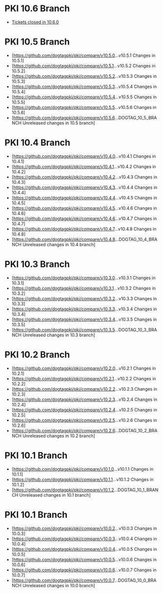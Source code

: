 = PKI 10.6 Branch =

* [https://pagure.io/dogtagpki/roadmap?status=Closed&milestone=10.6.0&all_stones=True&no_stones= Tickets closed in 10.6.0]

= PKI 10.5 Branch =

* [https://github.com/dogtagpki/pki/compare/v10.5.0...v10.5.1 Changes in 10.5.1]
* [https://github.com/dogtagpki/pki/compare/v10.5.1...v10.5.2 Changes in 10.5.2]
* [https://github.com/dogtagpki/pki/compare/v10.5.2...v10.5.3 Changes in 10.5.3]
* [https://github.com/dogtagpki/pki/compare/v10.5.3...v10.5.4 Changes in 10.5.4]
* [https://github.com/dogtagpki/pki/compare/v10.5.4...v10.5.5 Changes in 10.5.5]
* [https://github.com/dogtagpki/pki/compare/v10.5.5...v10.5.6 Changes in 10.5.6]
* [https://github.com/dogtagpki/pki/compare/v10.5.6...DOGTAG_10_5_BRANCH Unreleased changes in 10.5 branch]

= PKI 10.4 Branch =

* [https://github.com/dogtagpki/pki/compare/v10.4.0...v10.4.1 Changes in 10.4.1]
* [https://github.com/dogtagpki/pki/compare/v10.4.1...v10.4.2 Changes in 10.4.2]
* [https://github.com/dogtagpki/pki/compare/v10.4.2...v10.4.3 Changes in 10.4.3]
* [https://github.com/dogtagpki/pki/compare/v10.4.3...v10.4.4 Changes in 10.4.4]
* [https://github.com/dogtagpki/pki/compare/v10.4.4...v10.4.5 Changes in 10.4.5]
* [https://github.com/dogtagpki/pki/compare/v10.4.5...v10.4.6 Changes in 10.4.6]
* [https://github.com/dogtagpki/pki/compare/v10.4.6...v10.4.7 Changes in 10.4.7]
* [https://github.com/dogtagpki/pki/compare/v10.4.7...v10.4.8 Changes in 10.4.8]
* [https://github.com/dogtagpki/pki/compare/v10.4.8...DOGTAG_10_4_BRANCH Unreleased changes in 10.4 branch]

= PKI 10.3 Branch =

* [https://github.com/dogtagpki/pki/compare/v10.3.0...v10.3.1 Changes in 10.3.1]
* [https://github.com/dogtagpki/pki/compare/v10.3.1...v10.3.2 Changes in 10.3.2]
* [https://github.com/dogtagpki/pki/compare/v10.3.2...v10.3.3 Changes in 10.3.3]
* [https://github.com/dogtagpki/pki/compare/v10.3.3...v10.3.4 Changes in 10.3.4]
* [https://github.com/dogtagpki/pki/compare/v10.3.4...v10.3.5 Changes in 10.3.5]
* [https://github.com/dogtagpki/pki/compare/v10.3.5...DOGTAG_10_3_BRANCH Unreleased changes in 10.3 branch]

= PKI 10.2 Branch =

* [https://github.com/dogtagpki/pki/compare/v10.2.0...v10.2.1 Changes in 10.2.1]
* [https://github.com/dogtagpki/pki/compare/v10.2.1...v10.2.2 Changes in 10.2.2]
* [https://github.com/dogtagpki/pki/compare/v10.2.2...v10.2.3 Changes in 10.2.3]
* [https://github.com/dogtagpki/pki/compare/v10.2.3...v10.2.4 Changes in 10.2.4]
* [https://github.com/dogtagpki/pki/compare/v10.2.4...v10.2.5 Changes in 10.2.5]
* [https://github.com/dogtagpki/pki/compare/v10.2.5...v10.2.6 Changes in 10.2.6]
* [https://github.com/dogtagpki/pki/compare/v10.2.6...DOGTAG_10_2_BRANCH Unreleased changes in 10.2 branch]

= PKI 10.1 Branch =

* [https://github.com/dogtagpki/pki/compare/v10.1.0...v10.1.1 Changes in 10.1.1]
* [https://github.com/dogtagpki/pki/compare/v10.1.1...v10.1.2 Changes in 10.1.2]
* [https://github.com/dogtagpki/pki/compare/v10.1.2...DOGTAG_10_1_BRANCH Unreleased changes in 10.1 branch]

= PKI 10.1 Branch =

* [https://github.com/dogtagpki/pki/compare/v10.0.2...v10.0.3 Changes in 10.0.3]
* [https://github.com/dogtagpki/pki/compare/v10.0.3...v10.0.4 Changes in 10.0.4]
* [https://github.com/dogtagpki/pki/compare/v10.0.4...v10.0.5 Changes in 10.0.5]
* [https://github.com/dogtagpki/pki/compare/v10.0.5...v10.0.6 Changes in 10.0.6]
* [https://github.com/dogtagpki/pki/compare/v10.0.6...v10.0.7 Changes in 10.0.7]
* [https://github.com/dogtagpki/pki/compare/v10.0.7...DOGTAG_10_0_BRANCH Unreleased changes in 10.0 branch]
